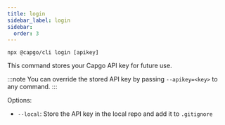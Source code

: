 ```yaml
---
title: login
sidebar_label: login
sidebar:
  order: 3
---
```


`npx @capgo/cli login [apikey]`

This command stores your Capgo API key for future use.

:::note
You can override the stored API key by passing `--apikey=<key>` to any command.
:::

Options:

- `--local`: Store the API key in the local repo and add it to `.gitignore` 
